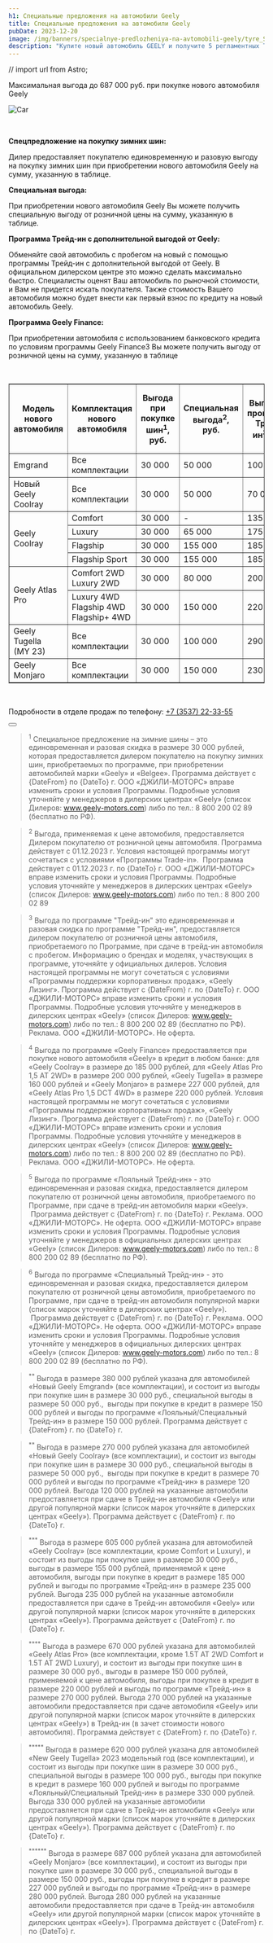 ```yaml
---
h1: Специальные предложения на автомобили Geely
title: Специальные предложения на автомобили Geely
pubDate: 2023-12-20
image: /img/banners/specialnye-predlozheniya-na-avtomobili-geely/tyre_Special_offer_2s.webp
description: "Купите новый автомобиль GEELY и получите 5 регламентных ТО в подарок, только до конца Января"
---
```


// import url from Astro;

Максимальная выгода до 687 000 руб. при покупке нового автомобиля Geely

<img srcset="/img/banners/specialnye-predlozheniya-na-avtomobili-geely/3-Cars_April.webp 1x,
		/img/banners/specialnye-predlozheniya-na-avtomobili-geely/3-Cars_April.webp 1.5x"
	src="/img/banners/specialnye-predlozheniya-na-avtomobili-geely/3-Cars_April.webp" alt="Car" />

 

<b>Спецпредложение на покупку зимних шин:</b>

Дилер предоставляет покупателю единовременную и разовую выгоду на покупку зимних шин при приобретении нового автомобиля Geely на сумму, указанную в таблице.

<b>Специальная выгода:</b>

При приобретении нового автомобиля Geely Вы можете получить специальную выгоду от розничной цены на сумму, указанную в таблице.

<b>Программа Трейд-ин с дополнительной выгодой от Geely:</b>

Обменяйте свой автомобиль с пробегом на новый с помощью программы Трейд-ин с дополнительной выгодой от Geely. В официальном дилерском центре это можно сделать максимально быстро. Специалисты оценят Ваш автомобиль по рыночной стоимости, и Вам не придется искать покупателя. Также стоимость Вашего автомобиля можно будет внести как первый взнос по кредиту на новый автомобиль Geely.

<b>Программа Geely Finance:</b>

При приобретении автомобиля с использованием банковского кредита по условиям программы Geely Finance3 Вы можете получить выгоду от розничной цены на сумму, указанную в таблице

 

<div class="overflow-auto min-w-full">
<table border="1" class="inline-block min-w-full w-auto">
	<thead>
		<tr>
			<th>Модель нового автомобиля</th>
			<th>Комплектация нового автомобиля</th>
			<th>Выгода при покупке шин<sup>1</sup>, руб.</th>
			<th>Специальная выгода<sup>2</sup>, руб.</th>
			<th>Выгода по программе Трейд-ин<sup>3</sup>, руб.</th>
			<th>Выгода по программе Geely Finance<sup>4</sup>, руб.</th>
			<th>Выгода по программе Лояльный<sup>5</sup> / Специальный<sup>6</sup> Трейд-ин, руб.</th>
			<th>Максимальная выгода до, руб.</th>
		</tr>
	</thead>
	<tbody>
		<tr>
			<td>Emgrand</td>
			<td>Все комплектации</td>
			<td>30 000</td>
			<td>50 000</td>
			<td>100 000</td>
			<td>150 000</td>
			<td>150 000</td>
			<td>380 000*</td>
		</tr>
		<tr>
			<td>Новый Geely Coolray</td>
			<td>Все комплектации</td>
			<td>30 000</td>
			<td>50 000</td>
			<td>70 000</td>
			<td>70 000</td>
			<td>120 000</td>
			<td>270 000**</td>
		</tr>
		<tr>
			<td rowspan="4">Geely Coolray</td>
			<td>Comfort</td>
			<td>30 000</td>
			<td>-</td>
			<td>135 000</td>
			<td>135 000</td>
			<td>185 000</td>
			<td>350 000</td>
		</tr>
		<tr>
			<td>Luxury</td>
			<td>30 000</td>
			<td>65 000</td>
			<td>175 000</td>
			<td>175 000</td>
			<td>225 000</td>
			<td>495 000</td>
		</tr>
		<tr>
			<td>Flagship</td>
			<td>30 000</td>
			<td>155 000</td>
			<td>185 000</td>
			<td>185 000</td>
			<td>235 000</td>
			<td>605 000</td>
		</tr>
		<tr>
			<td>Flagship Sport</td>
			<td>30 000</td>
			<td>155 000</td>
			<td>185 000</td>
			<td>185 000</td>
			<td>235 000</td>
			<td>605 000***</td>
		</tr>
		<tr>
			<td rowspan="2">Geely Atlas Pro</td>
			<td>Comfort 2WD<br/>Luxury 2WD</td>
			<td>30 000</td>
			<td>80 000</td>
			<td>200 000</td>
			<td>200 000</td>
			<td>250 000</td>
			<td>560 000</td>
		</tr>
		<tr>
			<td>Luxury 4WD<br/>Flagship 4WD<br/>Flagship+&nbsp;4WD</td>
			<td>30 000</td>
			<td>150 000</td>
			<td>220 000</td>
			<td>220 000</td>
			<td>270 000</td>
			<td>670 000****</td>
		</tr>
		<tr>
			<td>Geely Tugella<br/>(MY 23)</td>
			<td>Все комплектации</td>
			<td>30 000</td>
			<td>100 000</td>
			<td>290 000</td>
			<td>160 000</td>
			<td>330 000</td>
			<td>620 000*****</td>
		</tr>
		<tr>
			<td>Geely Monjaro</td>
			<td>Все комплектации</td>
			<td>30 000</td>
			<td>150 000</td>
			<td>230 000</td>
			<td>227 000</td>
			<td>280 000</td>
			<td>687 000******</td>
		</tr>
	</tbody>
</table>
</div>

 

Подробности в отделе продаж по телефону: <a href="tel:+73537223355">+7 (3537) 22-33-55</a>

<div class="flex justify-center mt-10 mb-5">
	<Button 
		classes="popup-link block !px-4 xl:!px-8 !py-2 xl:!py-3 !text-white !no-underline" 
		url="#common-modal" 
		title="Подробнее"
		dataTitle="Заказать обратный звонок"
		dataFormName={`Подробнее. Спецпредложение на покупку зимних шин`}
	/>
</div>

> <sup>1</sup> Специальное предложение на зимние шины – это единовременная и разовая скидка в размере 30 000 рублей, которая предоставляется дилером покупателю на покупку зимних шин, приобретаемых по программе, при приобретении автомобилей марки «Geely» и «Belgee». Программа действует с {DateFrom} по {DateTo} г. ООО «ДЖИЛИ-МОТОРС» вправе изменить сроки и условия Программы. Подробные условия уточняйте у менеджеров в дилерских центрах «Geely» (список Дилеров: www.geely-motors.com) либо по тел.: 8 800 200 02 89 (бесплатно по РФ).

> <sup>2</sup> Выгода, применяемая к цене автомобиля, предоставляется Дилером покупателю от розничной цены автомобиля. Программа действует с 01.12.2023 г. Условия настоящей программы могут сочетаться с условиями «Программы Trade-in».&nbsp; Программа действует с 01.12.2023 г. по {DateTo} г. ООО «ДЖИЛИ-МОТОРС» вправе изменить сроки и условия Программы. Подробные условия уточняйте у менеджеров в дилерских центрах «Geely» (список Дилеров: www.geely-motors.com) либо по тел.: 8 800 200 02 89

> <sup>3</sup> Выгода по программе "Трейд-ин" это единовременная и разовая скидка по программе "Трейд-ин", предоставляется дилером покупателю от розничной цены автомобиля, приобретаемого по Программе, при сдаче в трейд-ин автомобиля с пробегом. Информацию о брендах и моделях, участвующих в программе, уточняйте у официальных дилеров. Условия настоящей программы не могут сочетаться с условиями «Программы поддержки корпоративных продаж», «Geely Лизинг». Программа действует с {DateFrom} г. по {DateTo} г.&nbsp;ООО «ДЖИЛИ-МОТОРС» вправе изменить сроки и условия Программы. Подробные условия уточняйте у менеджеров в дилерских центрах «Geely» (список Дилеров: www.geely-motors.com) либо по тел.: 8 800 200 02 89 (бесплатно по РФ). Реклама. ООО «ДЖИЛИ-МОТОРС». Не оферта.

> <sup>4</sup> Выгода по программе «Geely Finance» предоставляется при покупке нового автомобиля «Geely» в кредит в любом банке: для «Geely Coolray» в размере до 185 000 рублей,&nbsp;для «Geely Atlas Pro 1,5 AT 2WD» в размере 200 000 рублей, «Geely Tugella» в размере 160 000 рублей и «Geely&nbsp;Monjaro» в размере 227 000 рублей, для «Geely Atlas Pro 1,5 DCT 4WD» в размере 220 000 рублей. Условия настоящей программы не могут сочетаться с условиями «Программы поддержки корпоративных продаж», «Geely Лизинг». Программа действует с {DateFrom} г. по {DateTo} г.&nbsp;ООО «ДЖИЛИ-МОТОРС» вправе изменить сроки и условия Программы. Подробные условия уточняйте у менеджеров в дилерских центрах «Geely» (список Дилеров: www.geely-motors.com) либо по тел.: 8 800 200 02 89 (бесплатно по РФ). Реклама. ООО «ДЖИЛИ-МОТОРС». Не оферта.

> <sup>5</sup> Выгода по программе «Лояльный Трейд-ин» - это единовременная и разовая скидка, предоставляется дилером покупателю от розничной цены автомобиля, приобретаемого по Программе, при сдаче в трейд-ин автомобиля марки «Geely». &nbsp;Программа действует с {DateFrom} г. по {DateTo} г.&nbsp;Реклама. ООО «ДЖИЛИ-МОТОРС». Не оферта. ООО «ДЖИЛИ-МОТОРС» вправе изменить сроки и условия Программы. Подробные условия уточняйте у менеджеров в официальных дилерских центрах «Geely» (список Дилеров: www.geely-motors.com) либо по тел.: 8 800 200 02 89 (бесплатно по РФ).


> <sup>6</sup> Выгода по программе «Специальный Трейд-ин» - это единовременная и разовая скидка, предоставляется дилером покупателю от розничной цены автомобиля, приобретаемого по Программе, при сдаче в трейд-ин автомобиля популярной марки (список марок уточняйте в дилерских центрах «Geely»). &nbsp;Программа действует с {DateFrom} г. по {DateTo} г.&nbsp;Реклама. ООО «ДЖИЛИ-МОТОРС». Не оферта. ООО «ДЖИЛИ-МОТОРС» вправе изменить сроки и условия Программы. Подробные условия уточняйте у менеджеров в официальных дилерских центрах «Geely» (список Дилеров: www.geely-motors.com) либо по тел.: 8 800 200 02 89 (бесплатно по РФ).

> <sup>**</sup> Выгода в размере 380 000 рублей указана для автомобилей «Новый Geely Emgrand» (все комплектации), и состоит из выгоды при покупке шин в размере 30 000 руб., специальной выгоды в размере 50 000 руб.,&nbsp; выгоды при покупке в кредит в размере 150 000 рублей и выгоды по программе «Лояльный/Специальный Трейд-ин» в размере 150 000 рублей. Программа действует с {DateFrom} г. по {DateTo} г.

> <sup>**</sup> Выгода в размере 270 000 рублей указана для автомобилей «Новый Geely Coolray» (все комплектации), и состоит из&nbsp;выгоды при покупке шин в размере 30 000 руб., специальной выгоды в размере 50 000 руб.,&nbsp; выгоды при покупке в кредит в размере 70 000 рублей и выгоды по программе «Трейд-ин» в размере 120 000 рублей. Выгода 120 000 рублей на указанные автомобили предоставляется при сдаче в Трейд-ин автомобиля «Geely» или другой популярной марки (список марок уточняйте в дилерских центрах «Geely»). Программа действует с {DateFrom} г. по {DateTo} г.

> <sup>***</sup> Выгода в размере 605 000 рублей указана для автомобилей «Geely Coolray» (все комплектации, кроме Comfort и Luxury), и состоит из&nbsp;выгоды при покупке шин в размере 30 000 руб., выгоды в размере 155 000 рублей, применяемой к цене автомобиля, выгоды при покупке в кредит в размере 185 000 рублей и выгоды по программе «Трейд-ин» в размере 235 000 рублей. Выгода 235 000 рублей на указанные автомобили предоставляется при сдаче в Трейд-ин автомобиля «Geely» или другой популярной марки (список марок уточняйте в дилерских центрах «Geely»). Программа действует с {DateFrom} г. по {DateTo} г.

> <sup>****</sup> Выгода в размере 670 000 рублей указана для автомобилей «Geely Atlas Pro» (все комплектации, кроме 1.5T AT 2WD Comfort и 1.5T AT 2WD Luxury), и состоит из выгоды при покупке шин в размере 30 000 руб.,&nbsp;выгоды в размере 150 000 рублей, применяемой к цене автомобиля, выгоды при покупке в кредит в размере 220 000 рублей и выгоды по программе «Трейд-ин» в размере 270 000 рублей. Выгода 270 000 рублей на указанные автомобили предоставляется при сдаче автомобиля «Geely» или другой популярной марки (список марок уточняйте в дилерских центрах «Geely») в Трейд-ин (в зачет стоимости нового автомобиля). Программа действует с {DateFrom} г. по {DateTo} г.

> <sup>*****</sup> Выгода в размере 620 000 рублей указана для автомобилей «New Geely Tugella» 2023 модельный год (все комплектации), и состоит из&nbsp;выгоды при покупке шин в размере 30 000 руб., специальной выгоды в размере 100 000 руб.,&nbsp;выгоды при покупке в кредит в размере 160&nbsp;000 рублей и выгоды по программе «Лояльный/Специальный Трейд-ин» в размере 330 000 рублей. Выгода 330 000 рублей на указанные автомобили предоставляется при сдаче в Трейд-ин автомобиля «Geely» или другой популярной марки (список марок уточняйте в дилерских центрах «Geely»). Программа действует с {DateFrom} г. по {DateTo} г.

> <sup>******</sup> Выгода в размере 687 000 рублей указана для автомобилей «Geely Monjaro» (все комплектации), и состоит из выгоды при покупке шин в размере 30 000 руб.,&nbsp;специальной выгоды в размере 150 000 руб.,&nbsp;выгоды при покупке в кредит в размере 227 000 рублей и выгоды по программе «Трейд-ин» в размере 280 000 рублей. Выгода 280 000 рублей на указанные автомобили предоставляется при сдаче в Трейд-ин автомобиля «Geely» или другой популярной марки (список марок уточняйте в дилерских центрах «Geely»). Программа действует с {DateFrom} г. по {DateTo} г.
